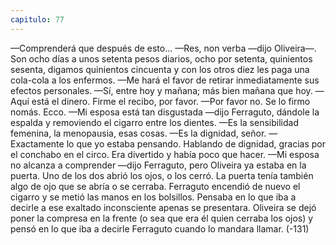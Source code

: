 ```yaml
---
capitulo: 77
---
```


—Comprenderá que después de esto...
—Res, non verba —dijo Oliveira—. Son ocho días a unos setenta pesos
diarios, ocho por setenta, quinientos sesenta, digamos quinientos cincuenta y con
los otros diez les paga una cola-cola a los enfermos.
—Me hará el favor de retirar inmediatamente sus efectos personales.
—Sí, entre hoy y mañana; más bien mañana que hoy.
—Aquí está el dinero. Firme el recibo, por favor.
—Por favor no. Se lo firmo nomás. Ecco.
—Mi esposa está tan disgustada —dijo Ferraguto, dándole la espalda y
removiendo el cigarro entre los dientes.
—Es la sensibilidad femenina, la menopausia, esas cosas.
—Es la dignidad, señor.
—Exactamente lo que yo estaba pensando. Hablando de dignidad, gracias por
el conchabo en el circo. Era divertido y había poco que hacer.
—Mi esposa no alcanza a comprender —dijo Ferraguto, pero Oliveira ya
estaba en la puerta. Uno de los dos abrió los ojos, o los cerró. La puerta tenía
también algo de ojo que se abría o se cerraba. Ferraguto encendió de nuevo el
cigarro y se metió las manos en los bolsillos. Pensaba en lo que iba a decirle a ese
exaltado inconsciente apenas se presentara. Oliveira se dejó poner la compresa
en la frente (o sea que era él quien cerraba los ojos) y pensó en lo que iba a decirle
Ferraguto cuando lo mandara llamar.
(-131)
